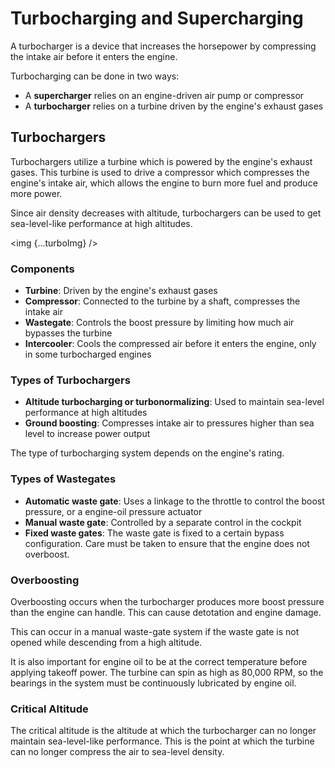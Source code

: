 

# Turbocharging and Supercharging

A turbocharger is a device that increases the horsepower by compressing the
intake air before it enters the engine.

Turbocharging can be done in two ways:

- A **supercharger** relies on an engine-driven air pump or compressor
- A **turbocharger** relies on a turbine driven by the engine's exhaust gases

## Turbochargers

Turbochargers utilize a turbine which is powered by the engine's exhaust gases.
This turbine is used to drive a compressor which compresses the engine's intake
air, which allows the engine to burn more fuel and produce more power.

Since air density decreases with altitude, turbochargers can be used to get
sea-level-like performance at high altitudes.

<img {...turboImg} />

### Components

- **Turbine**: Driven by the engine's exhaust gases
- **Compressor**: Connected to the turbine by a shaft, compresses the intake air
- **Wastegate**: Controls the boost pressure by limiting how much air bypasses
  the turbine
- **Intercooler**: Cools the compressed air before it enters the engine, only in
  some turbocharged engines

### Types of Turbochargers

- **Altitude turbocharging or turbonormalizing**: Used to maintain sea-level
  performance at high altitudes
- **Ground boosting**: Compresses intake air to pressures higher than sea level
  to increase power output

The type of turbocharging system depends on the engine's rating.

### Types of Wastegates

- **Automatic waste gate**: Uses a linkage to the throttle to control the boost
  pressure, or a engine-oil pressure actuator
- **Manual waste gate**: Controlled by a separate control in the cockpit
- **Fixed waste gates**: The waste gate is fixed to a certain bypass
  configuration. Care must be taken to ensure that the engine does not
  overboost.

### Overboosting

Overboosting occurs when the turbocharger produces more boost pressure than the
engine can handle. This can cause detotation and engine damage.

This can occur in a manual waste-gate system if the waste gate is not opened
while descending from a high altitude.

It is also important for engine oil to be at the correct temperature before
applying takeoff power. The turbine can spin as high as 80,000 RPM, so the
bearings in the system must be continuously lubricated by engine oil.

### Critical Altitude

The critical altitude is the altitude at which the turbocharger can no longer
maintain sea-level-like performance. This is the point at which the turbine can
no longer compress the air to sea-level density.
